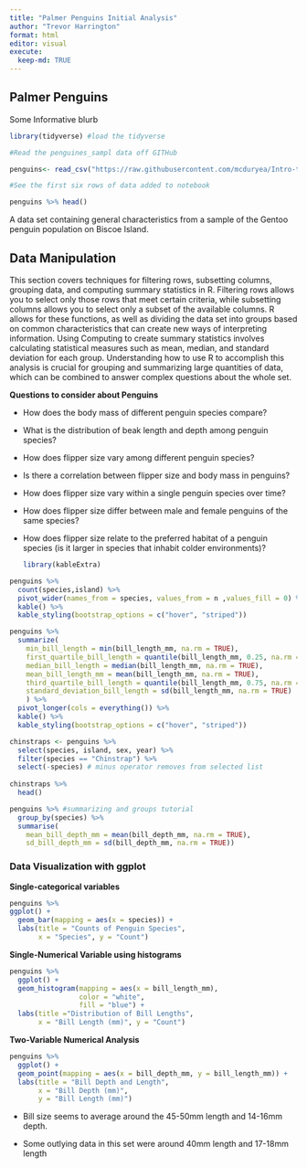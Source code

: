 ```yaml
---
title: "Palmer Penguins Initial Analysis"
author: "Trevor Harrington"
format: html
editor: visual
execute: 
  keep-md: TRUE
---
```


## Palmer Penguins

Some Informative blurb

```r
library(tidyverse) #load the tidyverse

#Read the penguines_sampl data off GITHub

penguins<- read_csv("https://raw.githubusercontent.com/mcduryea/Intro-to-Bioinformatics/main/data/penguins_samp1.csv")

#See the first six rows of data added to notebook

penguins %>% head()

```

A data set containing general characteristics from a sample of the Gentoo penguin population on Biscoe Island.

## Data Manipulation

This section covers techniques for filtering rows, subsetting columns, grouping data, and computing summary statistics in R. Filtering rows allows you to select only those rows that meet certain criteria, while subsetting columns allows you to select only a subset of the available columns. R allows for these functions, as well as dividing the data set into groups based on common characteristics that can create new ways of interpreting information. Using Computing to create summary statistics involves calculating statistical measures such as mean, median, and standard deviation for each group. Understanding how to use R to accomplish this analysis is crucial for grouping and summarizing large quantities of data, which can be combined to answer complex questions about the whole set.

**Questions to consider about Penguins**

-   How does the body mass of different penguin species compare?

-   What is the distribution of beak length and depth among penguin species?

-   How does flipper size vary among different penguin species?

-   Is there a correlation between flipper size and body mass in penguins?

-   How does flipper size vary within a single penguin species over time?

-   How does flipper size differ between male and female penguins of the same species?

-   How does flipper size relate to the preferred habitat of a penguin species (is it larger in species that inhabit colder environments)?

    ```r
    library(kableExtra)
    ```

```r
penguins %>% 
  count(species,island) %>% 
  pivot_wider(names_from = species, values_from = n ,values_fill = 0) %>%
  kable() %>%
  kable_styling(bootstrap_options = c("hover", "striped"))
```

```r
penguins %>%
  summarize(
    min_bill_length = min(bill_length_mm, na.rm = TRUE),
    first_quartile_bill_length = quantile(bill_length_mm, 0.25, na.rm = TRUE),
    median_bill_length = median(bill_length_mm, na.rm = TRUE),
    mean_bill_length_mm = mean(bill_length_mm, na.rm = TRUE),
    third_quartile_bill_length = quantile(bill_length_mm, 0.75, na.rm = TRUE),
    standard_deviation_bill_length = sd(bill_length_mm, na.rm = TRUE)
    ) %>%
  pivot_longer(cols = everything()) %>%
  kable() %>%
  kable_styling(bootstrap_options = c("hover", "striped"))
```

```r
chinstraps <- penguins %>%
  select(species, island, sex, year) %>%
  filter(species == "Chinstrap") %>%
  select(-species) # minus operator removes from selected list
  
chinstraps %>%
  head()

```

```r
penguins %>% #summarizing and groups tutorial
  group_by(species) %>%
  summarise(
    mean_bill_depth_mm = mean(bill_depth_mm, na.rm = TRUE),
    sd_bill_depth_mm = sd(bill_depth_mm, na.rm = TRUE))

```

### Data Visualization with ggplot

**Single-categorical variables**

```r
penguins %>%
ggplot() + 
  geom_bar(mapping = aes(x = species)) +
  labs(title = "Counts of Penguin Species",
       x = "Species", y = "Count")
```

**Single-Numerical Variable using histograms**

```r
penguins %>%
  ggplot() +
  geom_histogram(mapping = aes(x = bill_length_mm),
                 color = "white",
                 fill = "blue") +
  labs(title ="Distribution of Bill Lengths",
       x = "Bill Length (mm)", y = "Count")
```

**Two-Variable Numerical Analysis**

```r
penguins %>%
  ggplot() +
  geom_point(mapping = aes(x = bill_depth_mm, y = bill_length_mm)) +
  labs(title = "Bill Depth and Length",
       x = "Bill Depth (mm)",
       y = "Bill Length (mm)")

```

-   Bill size seems to average around the 45-50mm length and 14-16mm depth.

-   Some outlying data in this set were around 40mm length and 17-18mm length
